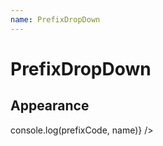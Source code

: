 ```yaml
---
name: PrefixDropDown
---
```



# PrefixDropDown

<Props of={PrefixDropDown} />

## Appearance

<Playground>
  <PrefixDropDown
    defaultPrefix="54"
    name="prefix"
    onSelect={(prefixCode, name) => console.log(prefixCode, name)}
  />
</Playground>
